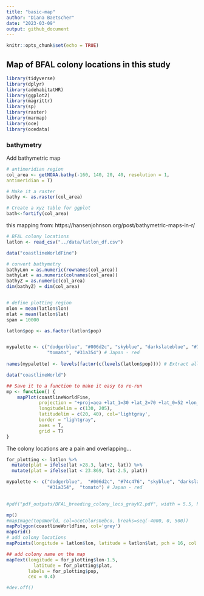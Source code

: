 ```yaml
---
title: "basic-map"
author: "Diana Baetscher"
date: "2023-03-09"
output: github_document
---
```


```r
knitr::opts_chunk$set(echo = TRUE)
```



## Map of BFAL colony locations in this study

```r
library(tidyverse)
library(dplyr)
library(adehabitatHR)
library(ggplot2)
library(magrittr)
library(sp)
library(raster)
library(marmap)
library(oce)
library(ocedata)

```


### bathymetry


Add bathymetric map
```r
# antimeridian region 
col_area <- getNOAA.bathy(-160, 140, 20, 40, resolution = 1,
antimeridian = T)

# Make it a raster
bathy <- as.raster(col_area)

# Create a xyz table for ggplot
bath<-fortify(col_area)

```


this mapping from: https://hansenjohnson.org/post/bathymetric-maps-in-r/
```r
# BFAL colony locations
latlon <- read_csv("../data/latlon_df.csv")

data("coastlineWorldFine")

# convert bathymetry
bathyLon = as.numeric(rownames(col_area))
bathyLat = as.numeric(colnames(col_area))
bathyZ = as.numeric(col_area)
dim(bathyZ) = dim(col_area)


# define plotting region
mlon = mean(latlon$lon)
mlat = mean(latlon$lat)
span = 10000
```

```r
latlon$pop <- as.factor(latlon$pop)


mypalette <- c("dodgerblue", "#006d2c", "skyblue", "darkslateblue", "#74c476",  # Hawaii - greens, blues
               "tomato", "#31a354") # Japan - red
               
names(mypalette) <- levels(factor(c(levels(latlon$pop)))) # Extract all levels of both data

```


```r
data("coastlineWorld")
```



```r
## Save it to a function to make it easy to re-run
mp <- function() {
    mapPlot(coastlineWorldFine, 
            projection = "+proj=aea +lat_1=30 +lat_2=70 +lat_0=52 +lon_0=-170 +x_0=0 +y_0=0 +ellps=GRS80 +datum=NAD83 +units=m +no_defs",
            longitudelim = c(130, 205),
            latitudelim = c(20, 40), col='lightgray',
            border = "lightgray",
            axes = T,
            grid = T)
}

```

The colony locations are a pain and overlapping...

```r
for_plotting <- latlon %>%
  mutate(plat = ifelse(lat >28.3, lat+2, lat)) %>%
  mutate(plat = ifelse(lat < 23.869, lat-2.5, plat))

```


```r
mypalette <- c("dodgerblue",  "#006d2c", "#74c476", "skyblue", "darkslateblue",   # Hawaii - greens, blues
               "#31a354",  "tomato") # Japan - red
              

#pdf("pdf_outputs/BFAL_breeding_colony_locs_grayV2.pdf", width = 5.5, height = 4.5)

mp()
#mapImage(topoWorld, col=oceColorsGebco, breaks=seq(-4000, 0, 500))
mapPolygon(coastlineWorldFine, col='grey')
mapGrid()
# add colony locations
mapPoints(longitude = latlon$lon, latitude = latlon$lat, pch = 16, col = mypalette, cex = 1.2, lwd = 2)

## add colony name on the map
mapText(longitude = for_plotting$lon-1.5,
          latitude = for_plotting$plat,
        labels = for_plotting$pop,
        cex = 0.4)

#dev.off()
```
